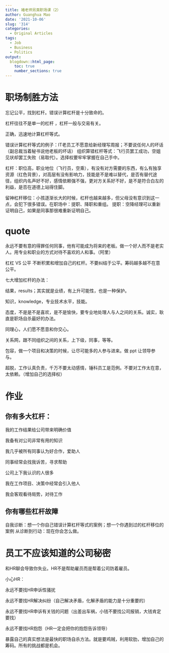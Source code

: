 ```yaml
---
title: 褚老师另类职场课（2）
author: Guanghua Mao
date: '2021-10-06'
slug: '314'
categories:
  - Original Articles
tags:
  - Job
  - Business
  - Politics
output:
  blogdown::html_page:
    toc: true
    number_sections: true
---
```




# 职场制胜方法

忘记公平，找到杠杆。错误计算杠杆是十分致命的。

杠杆往往不是单一的杠杆 ，杠杆一般与交易有关。

正确，迅速地计算杠杆等式。

错误计算杠杆等式的例子：IT老员工不愿意给新经理写周报；不要说任何人的坏话（副总裁当着秘书说他老板的坏话）
组织算错杠杆等式：飞行员罢工成功，空姐见状却罢工失败（易取代）。选择权要牢牢掌握在自己手中。

杠杆：职位高，职业地位（飞行员，空乘），有没有对方需要的东西，有么有独享资源（红色背景），对高层有没有影响力，技能是不是难以替代，是否有替代途径，组织内名声好不好，感情依赖强不强，更对方关系好不好，是不是符合白左的利益，是否在道德上站得住脚。

留神杠杆移位：小孩逐渐长大的时候，杠杆也越来越多，但父母没有意识到这一点，会犯下很多错误。在职场中：提职、降职和重组。
提职：空降经理可以重新证明自己，如果是同事那很难重新证明自己。

# quote

永远不要有意的得罪任何同事，他有可能成为将来的老板。做一个好人而不是老实人。用专业和职业的方式对待不喜欢的人和事。（阿里）

杠杠 VS 公平
不断积累和增加自己的杠杆。不要纠结于公平。筹码越多越不在意公平。

七大增加杠杆的办法：

结果，results；其实就是业绩，有上升可能性，也是一种保护。


知识，knowledge，专业技术水平，技能。

态度，不是是不是喜欢，是不是愉快，要专业地处理人与人之间的关系。诚实，耿直是职场自杀最好的办法。

同理心，人们愿不愿意和你交心。

关系网，跟不同组织之间的关系，上下级，同事，等等。


包容，做一个项目和决策的时候，让尽可能多的人参与进来。做 ppt 让领导参与。

超脱，工作认真负责，千万不要太动感情，锤科员工是范例。不要对工作太在意，太依赖。（增加自己的选择权）



# 作业

## 你有多大杠杆：

我的工作结果给公司带来明确价值

我备有对公司非常有用的知识

我几乎被所有同事认为好合作，爱助人

同事经常会找我诉苦，寻求帮助

公司上下我认识的人很多

我在工作项目、决策中经常会引入他人

我会客观看待局势，对待工作

## 你有哪些杠杆故障

自我诊断：想一个你自己错误计算杠杆等式的案例；想一个你遇到过的杠杆移位的案例
从诊断到行动：现在你会怎么做。


# 员工不应该知道的公司秘密

和HR聊会导致你失业。HR不是帮助雇员而是帮着公司防着雇员。

小心HR：

永远不要找HR申诉性骚扰

永远不要找HR解决纠纷（自己解决矛盾，化解矛盾的能力是十分重要的）

永远不要找HR申诉有关钱的问题（出差出车祸，小钱不要找公司报销，大钱肯定要找）

永远不要找HR抱怨（HR一定会把你的抱怨告诉领导）

暴露自己的真实想法是最快的职场自杀方法。就是要鸡贼，利用软肋，增加自己的筹码。所有的挑战都是机会。
